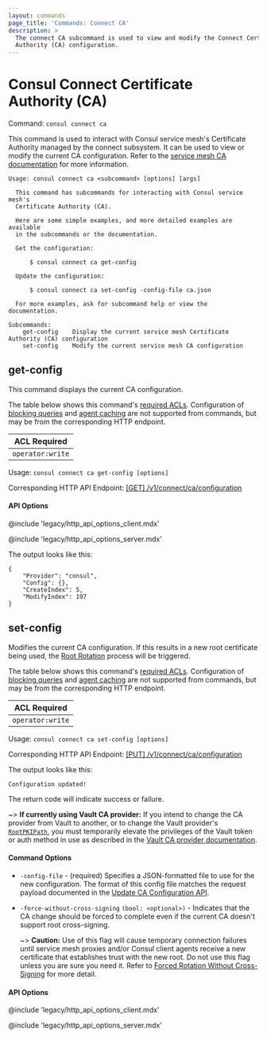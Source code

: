 ```yaml
---
layout: commands
page_title: 'Commands: Connect CA'
description: >
  The connect CA subcommand is used to view and modify the Connect Certificate
  Authority (CA) configuration.
---
```


# Consul Connect Certificate Authority (CA)

Command: `consul connect ca`

This command is used to interact with Consul service mesh's Certificate Authority
managed by the connect subsystem.
It can be used to view or modify the current CA configuration. Refer to the
[service mesh CA documentation](/consul/docs/secure-mesh/certificate) for more information.

```text
Usage: consul connect ca <subcommand> [options] [args]

  This command has subcommands for interacting with Consul service mesh's
  Certificate Authority (CA).

  Here are some simple examples, and more detailed examples are available
  in the subcommands or the documentation.

  Get the configuration:

      $ consul connect ca get-config

  Update the configuration:

      $ consul connect ca set-config -config-file ca.json

  For more examples, ask for subcommand help or view the documentation.

Subcommands:
    get-config    Display the current service mesh Certificate Authority (CA) configuration
    set-config    Modify the current service mesh CA configuration
```

## get-config

This command displays the current CA configuration.

The table below shows this command's [required ACLs](/consul/api-docs/api-structure#authentication). Configuration of
[blocking queries](/consul/api-docs/features/blocking) and [agent caching](/consul/api-docs/features/caching)
are not supported from commands, but may be from the corresponding HTTP endpoint.

| ACL Required     |
| ---------------- |
| `operator:write` |

Usage: `consul connect ca get-config [options]`

Corresponding HTTP API Endpoint: [\[GET\] /v1/connect/ca/configuration](/consul/api-docs/connect/ca#get-ca-configuration)

#### API Options

@include 'legacy/http_api_options_client.mdx'

@include 'legacy/http_api_options_server.mdx'

The output looks like this:

```
{
	"Provider": "consul",
	"Config": {},
	"CreateIndex": 5,
	"ModifyIndex": 197
}
```

## set-config

Modifies the current CA configuration. If this results in a new root certificate
being used, the [Root Rotation](/consul/docs/connect/ca#root-certificate-rotation) process
will be triggered.

The table below shows this command's [required ACLs](/consul/api-docs/api-structure#authentication). Configuration of
[blocking queries](/consul/api-docs/features/blocking) and [agent caching](/consul/api-docs/features/caching)
are not supported from commands, but may be from the corresponding HTTP endpoint.

| ACL Required     |
| ---------------- |
| `operator:write` |

Usage: `consul connect ca set-config [options]`

Corresponding HTTP API Endpoint: [\[PUT\] /v1/connect/ca/configuration](/consul/api-docs/connect/ca#update-ca-configuration)

The output looks like this:

```
Configuration updated!
```

The return code will indicate success or failure.

~> **If currently using Vault CA provider:**
   If you intend to change the CA provider from Vault to another,
   or to change the Vault provider's [`RootPKIPath`](/consul/docs/connect/ca/vault#rootpkipath),
   you must temporarily elevate the privileges of the Vault token
   or auth method in use as described in the
   [Vault CA provider documentation](/consul/docs/connect/ca/vault#additional-vault-acl-policies-for-sensitive-operations).

#### Command Options

- `-config-file` - (required) Specifies a JSON-formatted file to use for the new configuration.
  The format of this config file matches the request payload documented in the
  [Update CA Configuration API](/consul/api-docs/connect/ca#update-ca-configuration).

- `-force-without-cross-signing` `(bool: <optional>)` - Indicates that the CA change
  should be forced to complete even if the current CA doesn't support root cross-signing.

  ~> **Caution:** Use of this flag will cause temporary connection failures
  until service mesh proxies and/or Consul client agents receive a new certificate
  that establishes trust with the new root.
  Do not use this flag unless you are sure you need it.
  Refer to [Forced Rotation Without Cross-Signing](/consul/docs/connect/ca#forced-rotation-without-cross-signing)
  for more detail.

#### API Options

@include 'legacy/http_api_options_client.mdx'

@include 'legacy/http_api_options_server.mdx'
